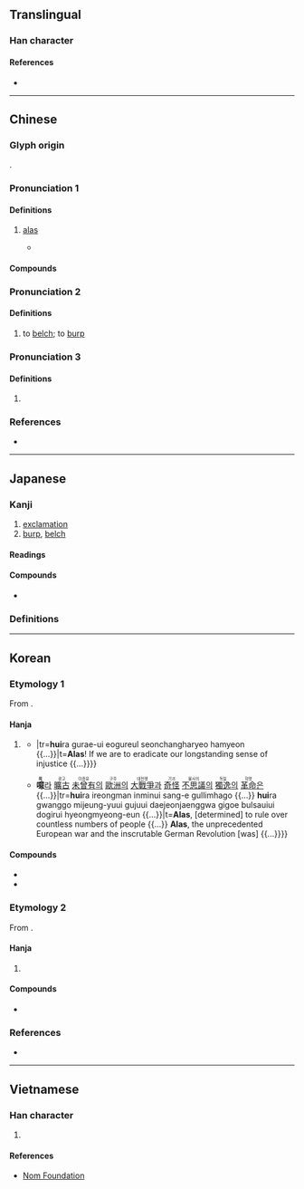 {{character info}}
==Translingual==

===Han character===
{{Han char|rn=30|rad=口|as=13|sn=16|four=60036|canj=RYTP|ids=⿰口意}}

====References====
* {{Han ref|kx=0210.080|dkj=04381|dj=0432.310|hdz=10694.010|uh=566B|ud=22123|bh=BEB3|bd=48819}}

----

==Chinese==
{{zh-forms}}

===Glyph origin===
{{Han etym}}
{{Han compound|口|意|ls=psc|c1=s|c2=p}}.

===Pronunciation 1===
{{zh-pron
|m=yī,yì,1nb=standard in Mainland; variant in Taiwan,2nb=standard in Taiwan
|m-s=
|dg=
|c=ji1
|c-t=
|g=
|h=pfs=
|j=
|mb=
|md=
|mn=
|mn-t=
|w=
|x=
|mc=1
|oc=2
|cat=intj
}}

====Definitions====
{{zh-hanzi}}

# {{zh-obsolete}} [[alas]] {{gl|[[express#Verb|expressing]] [[regret]] or [[surprise]]}}
#* {{zh-x|^顏 ^淵 死。子 曰：「噫！天 喪 予{yú}！天 喪 予{yú}！」|When Yan Yuan died, the Master said, "'''Alas'''! Heaven is destroying me! Heaven is destroying me!"
|ref=Analects}}

====Compounds====
{{zh-der|噫氣|噫嗚|噫嘻|噫吁戲|梁鴻五噫|憑噫}}

===Pronunciation 2===
{{zh-pron
|m=ài,yì,1nb=standard in Mainland,2nb=standard in Taiwan
|m-s=
|dg=
|c=aai3
|c-t=
|g=
|h=pfs=
|j=
|mb=
|md=
|mn=
|mn-t=
|w=
|x=
|mc=2
|oc=1
|cat=v
}}

====Definitions====
{{zh-hanzi}}

# to [[belch]]; to [[burp]]

===Pronunciation 3===
{{zh-pron
|m=yì
|m-s=
|dg=
|c-t=
|g=
|h=pfs=
|j=
|mb=
|md=
|mn=
|mn-t=
|w=
|x=
|cat=
}}

====Definitions====
{{zh-hanzi}}

# {{rfdef|zh}}

===References===
* {{R:yue:Hanzi}}

{{zh-cat|Phrasebook}}

----

==Japanese==

===Kanji===
{{ja-kanji|grade=|rs=口13}}

# [[exclamation]]
# [[burp]], [[belch]]

====Readings====
{{ja-readings
|goon=い, え
|kanon=あい, い
<!--|on=おく-->
|kun=ああ-, おくび-
}}

====Compounds====
* {{ja-r|五%噫|ご%い}}

===Definitions===
{{ja-kanjitab|yomi=k|ああ}}
{{ja-see|ああ}}

----

==Korean==

===Etymology 1===
From {{der|ko|ltc|-}} {{ltc-l|噫|id=1}}.

{{hanja-dongguk|ᅙᅴᆼ|quy}}

{{hanja-samun|희|huy}}

====Hanja====
{{ko-hanja-search}}
{{ko-hanja|[[한숨]] [[쉬다|쉴]]|희}}

# {{lb|ko|literary}} {{hanja form of|희|[[alas]] {{gl|[[express#Verb|expressing]] [[regret]] or [[surprise]]}}}}
#* {{quote-book|ko|year=1919|title={{w2|ko|s:3·1독립선언서#원문|기미 독립 선언서(己未獨立宣言書)}}|trans-title={{w2|en|s:Proclamation of Korean Independence|Proclamation of Korean Independence}}|text='''<ruby>噫<rt>희</rt></ruby>'''[[라]] <ruby>[[舊]][[來]]<rt>구래</rt></ruby>[[의]] <ruby>[[抑鬱]]<rt>억울</rt></ruby>[[을]] <ruby>[[宣]][[暢]]<rt>선창</rt></ruby>[[하다|하려]] [[하다|하면]]  {{...}}|tr='''hui'''ra gurae-ui eogureul seonchangharyeo hamyeon {{...}}|t='''Alas'''! If we are to eradicate our longstanding sense of injustice {{...}}}}
#* {{quote-book|ko|year=1919|author=[[w:Han Yong-un|Han Yong-un]], {{w2|ko|한용운|한용운(韓龍雲)|tr=-}}|title={{w2|ko|s:조선 독립의 서#一. 槪論|조선 독립의 서(朝鮮 獨立의 書)|tr=Joseon dongnibui seo}}|trans-title=A letter for Korean independence|text='''<ruby>噫<rt>희</rt></ruby>'''[[라]], <ruby>([[一]])[[億萬]]<rt>일억만</rt></ruby> <ruby>[[人民]]<rt>인민</rt></ruby>[[의]] <ruby>[[上]]<rt>상</rt></ruby>[[에]] <ruby>[[君臨]]<rt>군림</rt></ruby>[[하다|하고]] {{...}} '''<ruby>噫<rt>희</rt></ruby>'''[[라]] <ruby>[[曠古]]<rt>광고</rt></ruby> <ruby>[[未曾有]]<rt>미증유</rt></ruby>[[의]] <ruby>[[歐洲]]<rt>구주</rt></ruby>[[의]] <ruby>[[大]][[戰爭]]<rt>대전쟁</rt></ruby>[[과]] <ruby>[[奇怪]]<rt>기괴</rt></ruby> <ruby>[[不]][[思議]]<rt>불사의</rt></ruby>[[의]] <ruby>[[獨逸]]<rt>독일</rt></ruby>[[의]] <ruby>[[革命]]<rt>혁명</rt></ruby>[[은]] {{...}}|tr='''hui'''ra ireongman inminui sang-e gullimhago {{...}} '''hui'''ra gwanggo mijeung-yuui gujuui daejeonjaenggwa gigoe bulsauiui dogirui hyeongmyeong-eun {{...}}|t='''Alas''', [determined] to rule over countless numbers of people {{...}} '''Alas''', the unprecedented European war and the inscrutable German Revolution [was] {{...}}}}

====Compounds====
{{der-top|Compounds}}
* {{ko-l|희라|[[alas]]|[[噫]][[라]]}}
* {{ko-l|희오|[[sorrowing]]|噫嗚}}
{{der-bottom}}

===Etymology 2===
From {{der|ko|ltc|-}} {{ltc-l|噫|id=2}}.

{{hanja-dongguk|ᅙᅢᆼ〮|qay}}

{{hanja-hunmong|애〯|ay|身體#상29B}}

====Hanja====
{{ko-hanja|트림하다|트림할|애}}

# {{hanja form of|애|to [[belch]]; to [[burp]]}}

====Compounds====
{{der-top3|Compounds}}
* {{ko-l|애기|[[burp]]|噫氣}}
{{der-bottom}}

===References===
* {{R:hanjadoc|1563}}

----

==Vietnamese==

===Han character===
{{vi-hantu|[[y]]|rs=口13}}

# {{rfdef|vi|sort=口13}}

====References====
* [http://nomfoundation.org/common/nom_details.php?codepoint=566b Nom Foundation]